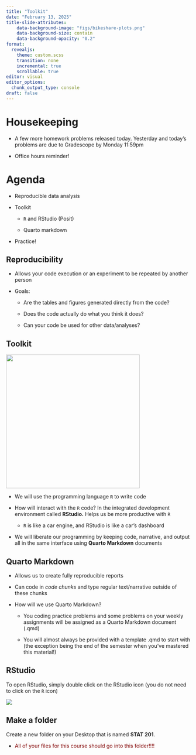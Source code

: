 ```yaml
---
title: "Toolkit"
date: "February 13, 2025"
title-slide-attributes:
    data-background-image: "figs/bikeshare-plots.png"
    data-background-size: contain
    data-background-opacity: "0.2"
format: 
  revealjs:
    theme: custom.scss
    transition: none
    incremental: true
    scrollable: true
editor: visual
editor_options: 
  chunk_output_type: console
draft: false
---
```


# Housekeeping

-   A few more homework problems released today. Yesterday and today's problems are due to Gradescope by Monday 11:59pm

-   Office hours reminder!

# Agenda

-   Reproducible data analysis

-   Toolkit

    -   `R` and RStudio (Posit)

    -   Quarto markdown

-   Practice!

## Reproducibility

-   Allows your code execution or an experiment to be repeated by another person

-   Goals:

    -   Are the tables and figures generated directly from the code?

    -   Does the code actually do what you think it does?

    -   Can your code be used for other data/analyses?

## Toolkit

![](figs/02-toolkit.png){width="365"}

-   We will use the programming language **`R`** to write code

-   How will interact with the `R` code? In the integrated development environment called **RStudio.** Helps us be more productive with `R`

    -   `R` is like a car engine, and RStudio is like a car's dashboard

-   We will liberate our programming by keeping code, narrative, and output all in the same interface using **Quarto Markdown** documents

## Quarto Markdown

-   Allows us to create fully reproducible reports

-   Can code in *code chunks* and type regular text/narrative outside of these chunks

-   How will we use Quarto Markdown?

    -   You coding practice problems and some problems on your weekly assignments will be assigned as a Quarto Markdown document (.qmd)

    -   You will almost always be provided with a template .qmd to start with (the exception being the end of the semester when you've mastered this material!)

```{=html}
<!--
# Installation

## Installing `R`

Please be patient! This process may be time-consuming and stressful, but it is necessary for the rest of the course!

1.  **WINDOWS/MAC**: Go to the [CRAN website](https://lib.stat.cmu.edu/R/CRAN/) and click on the appropriate link under "Download and Install R". Then:
    i.  If you are **Windows**: click on the blue text that says "install R for the first time".
    ii. If you are **macOS**: check your Mac OS system and if you have a chip (Apple icon -\> About this Mac -\> Overview)
        i.  Then on the website, click the newest release that supports your current OS version. This will most likely be R-4.4.1-arm64.pkg or R-4.4.1-x86_64.pkg.

            ![](figs/02-macOS-R.png){width="267"}
2.  **LINUX**: follow the instructions on for Steps 1 and 2 on [this website](https://posit.co/download/rstudio-server/).

## Install R (cont.)

2.  A file will download, most likely to your *Downloads* folder. Run the file by clicking on it. Allow the app to make changes to your device if prompted.

    ![](figs/02-R_wizard.png){width="347"}

3.  Follow the installation instructions, until you click on "Finish" to exit the installation setup. At this point, `R` should be successfully installed!

## Installing RStudio

1.  **LINUX**: go to step 3 of the same website

2.  **WINDOWS/MACS**: Go to the [Posit website](https://posit.co/download/rstudio-desktop/) and scroll down a little until you see two steps. We already did Step 1!

    i.  Under Step 2, click the blue Download RStudio Desktop button recommended for your computer

        a.  macOS users: double check you have an OS that is recent enough! Otherwise, raise your hand!

    ii. Run the downloaded RStudio Executable file until you hit the "Finish" button. It may be the case that you don't have to click anything at all.

    iii. After RStudio finishes downloading, a window like this might pop up. If so, go ahead and drag the RStudio icon into the Applications folder.

    ::: fragment
    ![](figs/02-RStudio_download.png){width="273"}
    :::
    
-->
```

## RStudio

To open RStudio, simply double click on the RStudio icon (you do not need to click on the `R` icon)

::: fragment
![](figs/02-rstudio_interface.png)
:::

## Make a folder

Create a new folder on your Desktop that is named **STAT 201**.

-   ::: {style="color: maroon"}
    All of your files for this course should go into this folder!!!!
    :::
